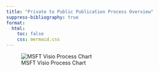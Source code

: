 ```yaml
---
title: "Private to Public Publication Process Overview"
suppress-bibliography: true
format:
  html:
    toc: false
    css: mermaid.css
---
```


![MSFT Visio Process Chart](/assets/images/WIP_private_to_public_guidance_flowchart.png)
